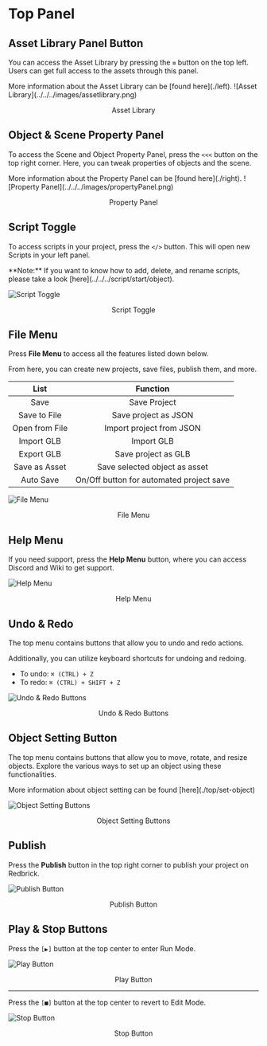 
# Top Panel

## Asset Library Panel Button

You can access the Asset Library by pressing the `≡` button on the top left. Users can get full access to the assets through this panel.

<Callout>
  More information about the Asset Library can be [found here](./left).
</Callout>
![Asset Library](../../../images/assetlibrary.png)

<p align="center">Asset Library</p>

## Object & Scene Property Panel

To access the Scene and Object Property Panel, press the `<<<` button on the top right corner. Here, you can tweak properties of objects and the scene.

<Callout>
  More information about the Property Panel can be [found here](./right).
</Callout>
![Property Panel](../../../images/propertyPanel.png)

<p align="center">Property Panel</p>

## Script Toggle

To access scripts in your project, press the `</>` button. This will open new Scripts in your left panel.

<Callout type="info" emoji="ℹ️">
  **Note:** If you want to know how to add, delete, and rename scripts, please
  take a look [here](../../../script/start/object).
</Callout>

![Script Toggle](../../../images/scriptToggle.png)

<p align="center">Script Toggle</p>

## File Menu

Press **File Menu** to access all the features listed down below.

From here, you can create new projects, save files, publish them, and more.

|    **List**    |               **Function**               |
| :------------: | :--------------------------------------: |
|      Save      |               Save Project               |
|  Save to File  |           Save project as JSON           |
| Open from File |         Import project from JSON         |
|   Import GLB   |                Import GLB                |
|   Export GLB   |           Save project as GLB            |
| Save as Asset  |      Save selected object as asset       |
|   Auto Save    | On/Off button for automated project save |

![File Menu](../../../images/filemenu.png)

<center>File Menu</center>

## Help Menu

If you need support, press the **Help Menu** button, where you can access Discord and Wiki to get support.

![Help Menu](../../../images/helpmenu.png)

<center>Help Menu</center>

## Undo & Redo

The top menu contains buttons that allow you to undo and redo actions.

<Callout>
Additionally, you can utilize keyboard shortcuts for undoing and redoing.

- To undo: `⌘ (CTRL) + Z`
- To redo: `⌘ (CTRL) + SHIFT + Z`

</Callout>

![Undo & Redo Buttons](../../../images/undo-redo.png)

<center>Undo & Redo Buttons</center>

## Object Setting Button

The top menu contains buttons that allow you to move, rotate, and resize objects. Explore the various ways to set up an object using these functionalities.

<Callout>
  More information about object setting can be found [here](./top/set-object)
</Callout>

![Object Setting Buttons](../../../images/objectsetting.png)

<center>Object Setting Buttons</center>

## Publish

Press the **Publish** button in the top right corner to publish your project on Redbrick.

![Publish Button](../../../images/publish.png)

<center>Publish Button</center>

## Play & Stop Buttons

Press the `[▶️]` button at the top center to enter Run Mode.

![Play Button](../../../images/play.png)

<center>Play Button</center>

---

Press the `[■]` button at the top center to revert to Edit Mode.

![Stop Button](../../../images/stop.png)

<center>Stop Button</center>

